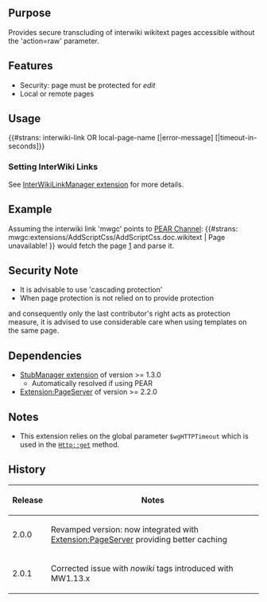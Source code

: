 {{Extension
|name        = SecureTransclusion
|status      = stable
|type1       = parser function
|author      = [[user:jldupont|Jean-Lou Dupont]]
|image       =
|version     = 2.0.1
|update      =
|mediawiki   = 1.11, 1.12, 1.13
|download    = [http://mediawiki.googlecode.com/svn/tags/SecureTransclusion SVN]
|readme      =
|changelog   = See SVN ($Id$)
|description = Provides secure transcluding of interwiki wikitext pages accessible without the 'action=raw' parameter.
|parameters  =
|rights      =
|example     =
}}
== Purpose==
Provides secure transcluding of interwiki wikitext pages accessible without the 'action=raw' parameter.

== Features ==
* Security: page must be protected for ''edit''
* Local or remote pages

== Usage ==
<nowiki>{{#strans: interwiki-link OR local-page-name [|error-message] [|timeout-in-seconds]}}</nowiki>

=== Setting InterWiki Links ===
See [[Extension:InterWikiLinkManager|InterWikiLinkManager extension]] for more details.

== Example ==
Assuming the interwiki link 'mwgc' points to [http://mediawiki.googlecode.com/svn/trunk PEAR Channel]:
<nowiki>{{#strans: mwgc:extensions/AddScriptCss/AddScriptCss.doc.wikitext | Page unavailable! }}</nowiki> would fetch the page 
[http://mediawiki.googlecode.com/svn/trunk/extensions/AddScriptCss/AddScriptCss.doc.wikitext] and parse it.

== Security Note ==
* It is advisable to use 'cascading protection'
* When page protection is not relied on to provide protection 
and consequently only the last contributor's right acts as protection measure, it is advised to use
considerable care when using templates on the same page.

== Dependencies ==
* [[Extension:StubManager|StubManager extension]] of version >= 1.3.0
** Automatically resolved if using PEAR
* [[Extension:PageServer]] of version >= 2.2.0

== Notes ==
* This extension relies on the global parameter <code>$wgHTTPTimeout</code> which is used in the <code>Http::get</code> method.

{{Pear|SecureTransclusion}}

== History ==
{|class='datatable'
! Release !! Notes
|-
| 2.0.0 || Revamped version: now integrated with [[Extension:PageServer]] providing better caching
|-
| 2.0.1 || Corrected issue with ''nowiki'' tags introduced with MW1.13.x
|}
